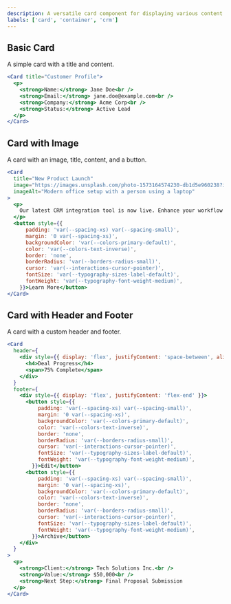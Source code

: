 ```yaml
---
description: A versatile card component for displaying various content types with optional title, header, footer, and image.
labels: ['card', 'container', 'crm']
---
```


## Basic Card

A simple card with a title and content.

```jsx
<Card title="Customer Profile">
  <p>
    <strong>Name:</strong> Jane Doe<br />
    <strong>Email:</strong> jane.doe@example.com<br />
    <strong>Company:</strong> Acme Corp<br />
    <strong>Status:</strong> Active Lead
  </p>
</Card>
```
## Card with Image
A card with an image, title, content, and a button.
```jsx
<Card
  title="New Product Launch"
  image="https://images.unsplash.com/photo-1573164574230-db1d5e960238?ixid=M3w3MDc2NDF8MHwxfHNlYXJjaHwxfHxtb2Rlcm4lMjBvZmZpY2UlMkMlMjBjcm0lMkMlMjBkYXRhJTIwdmlzdWFsaXphdGlvbnxlbnwxfDB8fGJsdWV8MTc0NzMxNTU3NXww&ixlib=rb-4.1.0"
  imageAlt="Modern office setup with a person using a laptop"
>
  <p>
    Our latest CRM integration tool is now live. Enhance your workflow and boost productivity.
  </p>
  <button style={{
      padding: 'var(--spacing-xs) var(--spacing-small)',
      margin: '0 var(--spacing-xs)',
      backgroundColor: 'var(--colors-primary-default)',
      color: 'var(--colors-text-inverse)',
      border: 'none',
      borderRadius: 'var(--borders-radius-small)',
      cursor: 'var(--interactions-cursor-pointer)',
      fontSize: 'var(--typography-sizes-label-default)',
      fontWeight: 'var(--typography-font-weight-medium)',
    }}>Learn More</button>
</Card>
```
## Card with Header and Footer
A card with a custom header and footer.
```jsx
<Card
  header={
    <div style={{ display: 'flex', justifyContent: 'space-between', alignItems: 'center' }}>
      <h4>Deal Progress</h4>
      <span>75% Complete</span>
    </div>
  }
  footer={
    <div style={{ display: 'flex', justifyContent: 'flex-end' }}>
      <button style={{
          padding: 'var(--spacing-xs) var(--spacing-small)',
          margin: '0 var(--spacing-xs)',
          backgroundColor: 'var(--colors-primary-default)',
          color: 'var(--colors-text-inverse)',
          border: 'none',
          borderRadius: 'var(--borders-radius-small)',
          cursor: 'var(--interactions-cursor-pointer)',
          fontSize: 'var(--typography-sizes-label-default)',
          fontWeight: 'var(--typography-font-weight-medium)',
        }}>Edit</button>
      <button style={{
          padding: 'var(--spacing-xs) var(--spacing-small)',
          margin: '0 var(--spacing-xs)',
          backgroundColor: 'var(--colors-primary-default)',
          color: 'var(--colors-text-inverse)',
          border: 'none',
          borderRadius: 'var(--borders-radius-small)',
          cursor: 'var(--interactions-cursor-pointer)',
          fontSize: 'var(--typography-sizes-label-default)',
          fontWeight: 'var(--typography-font-weight-medium)',
        }}>Archive</button>
    </div>
  }
>
  <p>
    <strong>Client:</strong> Tech Solutions Inc.<br />
    <strong>Value:</strong> $50,000<br />
    <strong>Next Step:</strong> Final Proposal Submission
  </p>
</Card>